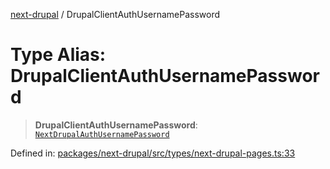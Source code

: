 [next-drupal](../globals.mdx) / DrupalClientAuthUsernamePassword

# Type Alias: DrupalClientAuthUsernamePassword

> **DrupalClientAuthUsernamePassword**: [`NextDrupalAuthUsernamePassword`](../interfaces/NextDrupalAuthUsernamePassword.mdx)

Defined in: [packages/next-drupal/src/types/next-drupal-pages.ts:33](https://github.com/chapter-three/next-drupal/blob/f82409096888c944dd3eff45bf555062558ddd42/packages/next-drupal/src/types/next-drupal-pages.ts#L33)
